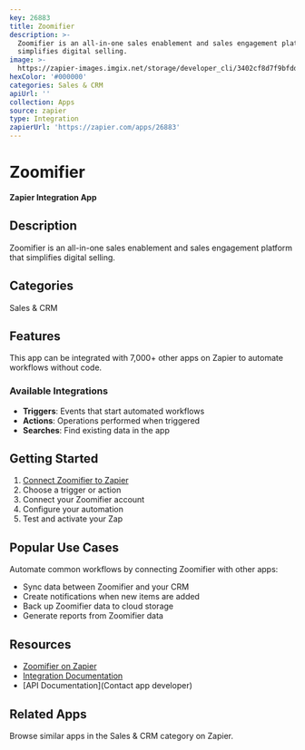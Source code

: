 ```yaml
---
key: 26883
title: Zoomifier
description: >-
  Zoomifier is an all-in-one sales enablement and sales engagement platform that
  simplifies digital selling.
image: >-
  https://zapier-images.imgix.net/storage/developer_cli/3402cf8d7f9bfdd527b066bea1657e32_6.png?auto=format%2Ccompress&ixlib=python-3.0.0&q=50
hexColor: '#000000'
categories: Sales & CRM
apiUrl: ''
collection: Apps
source: zapier
type: Integration
zapierUrl: 'https://zapier.com/apps/26883'
---
```

# Zoomifier

**Zapier Integration App**

## Description

Zoomifier is an all-in-one sales enablement and sales engagement platform that simplifies digital selling.

## Categories

Sales & CRM

## Features

This app can be integrated with 7,000+ other apps on Zapier to automate workflows without code.

### Available Integrations

- **Triggers**: Events that start automated workflows
- **Actions**: Operations performed when triggered
- **Searches**: Find existing data in the app

## Getting Started

1. [Connect Zoomifier to Zapier](https://zapier.com/apps/26883)
2. Choose a trigger or action
3. Connect your Zoomifier account
4. Configure your automation
5. Test and activate your Zap

## Popular Use Cases

Automate common workflows by connecting Zoomifier with other apps:

- Sync data between Zoomifier and your CRM
- Create notifications when new items are added
- Back up Zoomifier data to cloud storage
- Generate reports from Zoomifier data

## Resources

- [Zoomifier on Zapier](https://zapier.com/apps/26883)
- [Integration Documentation](https://zapier.com/apps/26883/integrations)
- [API Documentation](Contact app developer)

## Related Apps

Browse similar apps in the Sales & CRM category on Zapier.
